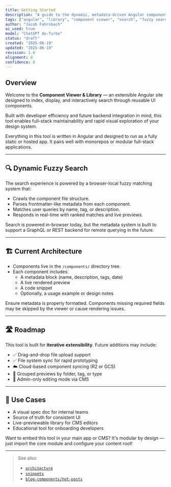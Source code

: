 ```yaml
---
title: Getting Started
description: "A guide to the dynamic, metadata-driven Angular component library for rapid reuse and visualization."
tags: ["angular", "library", "component viewer", "search", "fuzzy search"]
author: "Jacob Fahrnbach"
ai_used: true
model: "ChatGPT 4o-Turbo"
status: "draft"
created: "2025-06-19"
updated: "2025-06-19"
revision: 1.0
alignment: 8
confidence: 8
---
```



## Overview

Welcome to the **Component Viewer & Library** — an extensible Angular site designed to index, display, and interactively search through reusable UI components.

Built with developer efficiency and future backend integration in mind, this tool enables full-stack maintainability and rapid visual exploration of your design system.

<Aside type="note">Everything in this tool is written in Angular and designed to run as a fully static or hosted app. It pairs well with monorepos or modular full-stack applications.</Aside>

---

## 🔍 Dynamic Fuzzy Search

The search experience is powered by a browser-local fuzzy matching system that:

- Crawls the component file structure.
- Parses frontmatter-like metadata from each component.
- Matches user queries by name, tag, or description.
- Responds in real-time with ranked matches and live previews.

<Aside type="tip">Search is powered in-browser today, but the metadata system is built to support a GraphQL or REST backend for remote querying in the future.</Aside>

---

## 🏗️ Current Architecture

- Components live in the `/components/` directory tree.
- Each component includes:
  - A metadata block (name, description, tags, date)
  - A live rendered preview
  - A code snippet
  - Optionally, a usage example or design notes

<Aside type="caution">Ensure metadata is properly formatted. Components missing required fields may be skipped by the viewer or cause rendering issues.</Aside>

---

## 🛣️ Roadmap

This tool is built for **iterative extensibility**. Future additions may include:

- ✅ Drag-and-drop file upload support
- ✅ File system sync for rapid prototyping
- ☁️ Cloud-based component syncing (R2 or GCS)
- 📂 Grouped previews by folder, tag, or type
- 🔐 Admin-only editing mode via CMS

---

## 🎯 Use Cases

- A visual spec doc for internal teams
- Source of truth for consistent UI
- Live-previewable library for CMS editors
- Educational tool for onboarding developers

<Aside type="tip">Want to embed this tool in your main app or CMS? It's modular by design — just import the core module and configure your content root!</Aside>

---

> See also:
> - [`architecture`](/library/architecture)
> - [`snippets`](/library/snippets)
> - [`blog-components/hot-posts`](/blog/blog-components/hot-posts)

